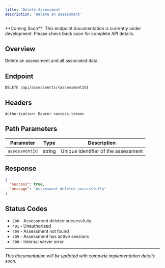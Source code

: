 ```yaml
---
title: 'Delete Assessment'
description: 'Delete an assessment'
---
```


<Note>
  **Coming Soon**: This endpoint documentation is currently under development. Please check back soon for complete API details.
</Note>

## Overview

Delete an assessment and all associated data.

## Endpoint

```
DELETE /api/assessments/{assessmentId}
```

## Headers

```
Authorization: Bearer <access_token>
```

## Path Parameters

| Parameter | Type | Description |
|-----------|------|-------------|
| `assessmentId` | string | Unique identifier of the assessment |

## Response

```json
{
  "success": true,
  "message": "Assessment deleted successfully"
}
```

## Status Codes

- `200` - Assessment deleted successfully
- `401` - Unauthorized
- `404` - Assessment not found
- `409` - Assessment has active sessions
- `500` - Internal server error

---

*This documentation will be updated with complete implementation details soon.* 